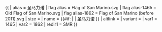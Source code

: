 {{ {{{1<noinclude>|country showdata</noinclude>}}}
| alias = 圣马力诺
| flag alias = Flag of San Marino.svg
| flag alias-1465 = Old Flag of San Marino.svg
| flag alias-1862 = Flag of San Marino (before 2011).svg
| size = {{{size|}}}
| name = {{#if: {{{name|}}} | {{{name|}}} | 圣马力诺 }}
| altlink = {{{altlink|}}}
| variant = {{{variant|}}}
<noinclude>
| var1 = 1465
| var2 = 1862
| redir1 = SMR
</noinclude>
}}